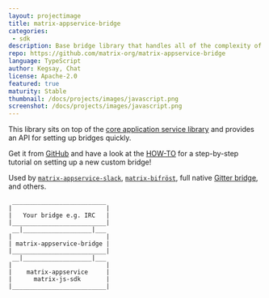 ```yaml
---
layout: projectimage
title: matrix-appservice-bridge
categories: 
 - sdk
description: Base bridge library that handles all of the complexity of interacting with the Chat client and application service API
repo: https://github.com/matrix-org/matrix-appservice-bridge
language: TypeScript
author: Kegsay, Chat
license: Apache-2.0
featured: true
maturity: Stable
thumbnail: /docs/projects/images/javascript.png
screenshot: /docs/projects/images/javascript.png
---
```


This library sits on top of the [core application service library](https://github.com/matrix-org/matrix-appservice-node) and provides an API for setting up bridges quickly.

Get it from [GitHub](https://github.com/matrix-org/matrix-appservice-bridge) and have a look at the [HOW-TO](https://github.com/matrix-org/matrix-appservice-bridge/blob/master/HOWTO.md) for a step-by-step tutorial on setting up a new custom bridge!

Used by [`matrix-appservice-slack`](https://github.com/matrix-org/matrix-appservice-slack), [`matrix-bifröst`](https://github.com/matrix-org/matrix-bifrost), full native [Gitter bridge](https://gitlab.com/gitterHQ/webapp/-/tree/develop/modules/matrix-bridge), and others.

```
 __________________________
|                          |
|   Your bridge e.g. IRC   |
|__________________________|
 __|___________________|___
|                          |
| matrix-appservice-bridge |
|__________________________|
 __|___________________|___
|                          |
|    matrix-appservice     |
|      matrix-js-sdk       |
|__________________________|
```
